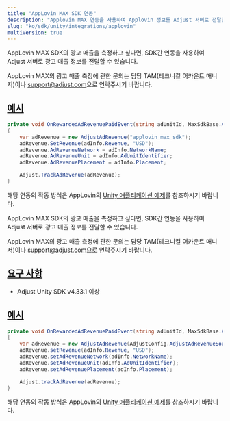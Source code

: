 ```yaml
---
title: "AppLovin MAX SDK 연동"
description: "Applovin MAX 연동을 사용하여 Applovin 정보를 Adjust 서버로 전달합니다."
slug: "ko/sdk/unity/integrations/applovin"
multiVersion: true
---
```


<SdkVersion version="v5">

AppLovin MAX SDK의 광고 매출을 측정하고 싶다면, SDK간 연동을 사용하여 Adjust 서버로 광고 매출 정보를 전달할 수 있습니다.

<Callout type="note">

AppLovin MAX의 광고 매출 측정에 관한 문의는 담당 TAM\(테크니컬 어카운트 매니저\)이나 [support@adjust.com](mailto:support@adjust.com)으로 연락주시기 바랍니다.

</Callout>

## [예시](examples)

```cs
private void OnRewardedAdRevenuePaidEvent(string adUnitId, MaxSdkBase.AdInfo adInfo)
{
    var adRevenue = new AdjustAdRevenue("applovin_max_sdk");
    adRevenue.SetRevenue(adInfo.Revenue, "USD");
    adRevenue.AdRevenueNetwork = adInfo.NetworkName;
    adRevenue.AdRevenueUnit = adInfo.AdUnitIdentifier;
    adRevenue.AdRevenuePlacement = adInfo.Placement;

    Adjust.TrackAdRevenue(adRevenue);
}
```

해당 연동의 작동 방식은 AppLovin의 [Unity 애플리케이션 예제](https://github.com/AppLovin/AppLovin-MAX-Unity-Plugin/blob/954030309d991fff76e9dbf31001055456472b62/DemoApp/Assets/Scripts/HomeScreen.cs#L513-L524)를 참조하시기 바랍니다.

</SdkVersion>
<SdkVersion version="v4">

AppLovin MAX SDK의 광고 매출을 측정하고 싶다면, SDK간 연동을 사용하여 Adjust 서버로 광고 매출 정보를 전달할 수 있습니다.

<Callout type="note">

AppLovin MAX의 광고 매출 측정에 관한 문의는 담당 TAM\(테크니컬 어카운트 매니저\)이나 [support@adjust.com](mailto:support@adjust.com)으로 연락주시기 바랍니다.

</Callout>

## [요구 사항](requirements)

-  Adjust Unity SDK v4\.33\.1 이상

## [예시](examples)

```cs
private void OnRewardedAdRevenuePaidEvent(string adUnitId, MaxSdkBase.AdInfo adInfo)
{
    var adRevenue = new AdjustAdRevenue(AdjustConfig.AdjustAdRevenueSourceAppLovinMAX);
    adRevenue.setRevenue(adInfo.Revenue, "USD");
    adRevenue.setAdRevenueNetwork(adInfo.NetworkName);
    adRevenue.setAdRevenueUnit(adInfo.AdUnitIdentifier);
    adRevenue.setAdRevenuePlacement(adInfo.Placement);

    Adjust.trackAdRevenue(adRevenue);
}
```

해당 연동의 작동 방식은 AppLovin의 [Unity 애플리케이션 예제](https://github.com/AppLovin/AppLovin-MAX-Unity-Plugin/blob/954030309d991fff76e9dbf31001055456472b62/DemoApp/Assets/Scripts/HomeScreen.cs#L513-L524)를 참조하시기 바랍니다.

</SdkVersion>
